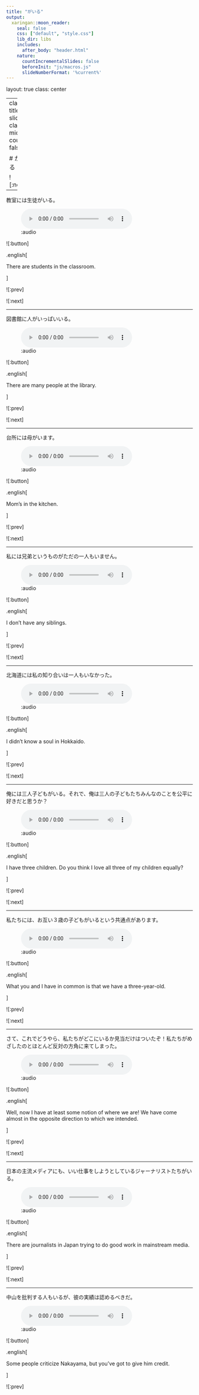 ```yaml
---
title: "がいる"
output:
  xaringan::moon_reader:
    seal: false
    css: ["default", "style.css"]
    lib_dir: libs
    includes: 
      after_body: "header.html"
    nature:
      countIncrementalSlides: false
      beforeInit: "js/macros.js"
      slideNumberFormat: '%current%'
---
```


layout: true
class: center

---
class: title-slide
class: middle
count: false

# がいる 

![:next]

---

教室には生徒がいる。

![:audio](10/gairu-01.mp3)

![:button]

.english[

There are students in the classroom.

]

![:prev]

![:next]

---

図書館に人がいっぱいいる。

![:audio](10/gairu-02.mp3)

![:button]

.english[

There are many people at the library.

]

![:prev]

![:next]

---

台所には母がいます。

![:audio](10/gairu-03.mp3)

![:button]

.english[

Mom’s in the kitchen.

]

![:prev]

![:next]

---

私には兄弟というものがただの一人もいません。

![:audio](10/gairu-04.mp3)

![:button]

.english[

I don’t have any siblings.

]

![:prev]

![:next]

---

北海道には私の知り合いは一人もいなかった。

![:audio](10/gairu-05.mp3)

![:button]

.english[

I didn’t know a soul in Hokkaido.

]

![:prev]

![:next]

---

俺には三人子どもがいる。それで、俺は三人の子どもたちみんなのことを公平に好きだと思うか？

![:audio](10/gairu-06.mp3)

![:button]

.english[

I have three children. Do you think I love all three of my children equally?

]

![:prev]

![:next]

---

私たちには、お互い３歳の子どもがいるという共通点があります。

![:audio](10/gairu-07.mp3)

![:button]

.english[

What you and I have in common is that we have a three-year-old.

]

![:prev]

![:next]

---

さて、これでどうやら、私たちがどこにいるか見当だけはついたぞ！私たちがめざしたのとほとんど反対の方角に来てしまった。

![:audio](10/gairu-08.mp3)

![:button]

.english[

Well, now I have at least some notion of where we are! We have come almost in the opposite direction to which we intended.

]

![:prev]

![:next]

---

日本の主流メディアにも、いい仕事をしようとしているジャーナリストたちがいる。

![:audio](10/gairu-09.mp3)

![:button]

.english[

There are journalists in Japan trying to do good work in mainstream media.

]

![:prev]

![:next]

---

中山を批判する人もいるが、彼の実績は認めるべきだ。

![:audio](10/gairu-10.mp3)

![:button]

.english[

Some people criticize Nakayama, but you’ve got to give him credit.

]

![:prev]

